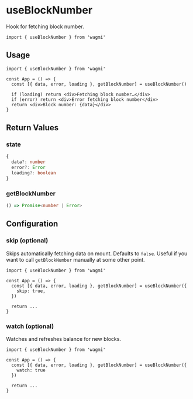 # useBlockNumber

Hook for fetching block number.

```tsx
import { useBlockNumber } from 'wagmi'
```

## Usage

```tsx
import { useBlockNumber } from 'wagmi'

const App = () => {
  const [{ data, error, loading }, getBlockNumber] = useBlockNumber()

  if (loading) return <div>Fetching block number…</div>
  if (error) return <div>Error fetching block number</div>
  return <div>Block number: {data}</div>
}
```

## Return Values

### state

```ts
{
  data?: number
  error?: Error
  loading?: boolean
}
```

### getBlockNumber

```ts
() => Promise<number | Error>
```

## Configuration

### skip (optional)

Skips automatically fetching data on mount. Defaults to `false`. Useful if you want to call `getBlockNumber` manually at some other point.

```tsx highlight='6'
import { useBlockNumber } from 'wagmi'

const App = () => {
  const [{ data, error, loading }, getBlockNumber] = useBlockNumber({
    skip: true,
  })

  return ...
}
```

### watch (optional)

Watches and refreshes balance for new blocks.

```tsx highlight='6'
import { useBlockNumber } from 'wagmi'

const App = () => {
  const [{ data, error, loading }, getBlockNumber] = useBlockNumber({
    watch: true
  })

  return ...
}
```
